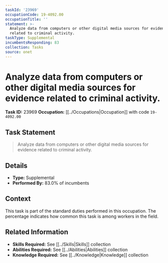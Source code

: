 ```yaml
---
taskId: '23969'
occupationCode: 19-4092.00
occupationTitle: ''
statement: >-
  Analyze data from computers or other digital media sources for evidence
  related to criminal activity.
taskType: Supplemental
incumbentsResponding: 83
collection: Tasks
source: onet
---
```

# Analyze data from computers or other digital media sources for evidence related to criminal activity.

**Task ID:** 23969
**Occupation:** [[../Occupations|Occupation]] with code `19-4092.00`

## Task Statement

> Analyze data from computers or other digital media sources for evidence related to criminal activity.

## Details

- **Type:** Supplemental
- **Performed By:** 83.0% of incumbents

## Context

This task is part of the standard duties performed in this occupation. The percentage indicates how common this task is among workers in the field.

## Related Information

- **Skills Required:** See [[../Skills|Skills]] collection
- **Abilities Required:** See [[../Abilities|Abilities]] collection
- **Knowledge Required:** See [[../Knowledge|Knowledge]] collection
